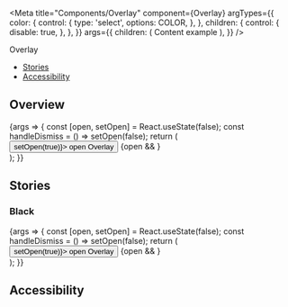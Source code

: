 
<Meta
  title="Components/Overlay"
  component={Overlay}
  argTypes={{
    color: {
      control: {
        type: 'select',
        options: COLOR,
      },
    },
    children: {
      control: {
        disable: true,
      },
    },
  }}
  args={{
    children: (
      <Flex fullHeight alignItems="center">
        <Box color="white">Content example</Box>
      </Flex>
    ),
  }}
/>

<PageHeader>Overlay</PageHeader>

- [Stories](#stories)
- [Accessibility](#accessibility)

## Overview

<Canvas>
  <Story name="Default">
    {args => {
      const [open, setOpen] = React.useState(false);
      const handleDismiss = () => setOpen(false);
      return (
        <div>
          <Button type="solid-indigo" onClick={() => setOpen(true)}>
            open Overlay
          </Button>
          {open && <Overlay {...args} onClick={handleDismiss} />}
        </div>
      );
    }}
  </Story>
</Canvas>

<ArgsTable story="Default" />

## Stories

### Black

<Canvas>
  <Story name="Black" args={{color: 'black'}}>
    {args => {
      const [open, setOpen] = React.useState(false);
      const handleDismiss = () => setOpen(false);
      return (
        <div>
          <Button type="solid-indigo" onClick={() => setOpen(true)}>
            open Overlay
          </Button>
          {open && <Overlay {...args} onClick={handleDismiss} />}
        </div>
      );
    }}
  </Story>
</Canvas>

## Accessibility

<OverlayA11y />
